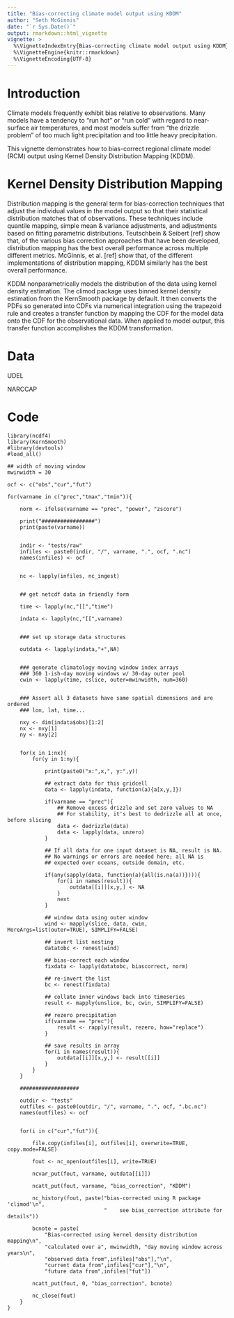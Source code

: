 ```yaml
---
title: "Bias-correcting climate model output using KDDM"
author: "Seth McGinnis"
date: "`r Sys.Date()`"
output: rmarkdown::html_vignette
vignette: >
  %\VignetteIndexEntry{Bias-correcting climate model output using KDDM}
  %\VignetteEngine{knitr::rmarkdown}
  %\VignetteEncoding{UTF-8}
---
```


# Introduction

Climate models frequently exhibit bias relative to observations.  Many
models have a tendency to "run hot" or "run cold" with regard to
near-surface air temperatures, and most models suffer from "the
drizzle problem" of too much light precipitation and too little heavy
precipitation.

This vignette demonstrates how to bias-correct regional climate model
(RCM) output using Kernel Density Distribution Mapping (KDDM).

# Kernel Density Distribution Mapping

Distribution mapping is the general term for bias-correction
techniques that adjust the individual values in the model output so
that their statistical distribution matches that of observations.
These techniques include quantile mapping, simple mean & variance
adjustments, and adjustments based on fitting parametric
distributions.  Teutschbein & Seibert [ref] show that, of the various
bias correction approaches that have been developed, distribution
mapping has the best overall performance across multiple different
metrics.  McGinnis, et al. [ref] show that, of the different
implementations of distribution mapping, KDDM similarly has the best
overall performance.

KDDM nonparametrically models the distribution of the data using
kernel density estimation.  The climod package uses binned kernel
density estimation from the KernSmooth package by default.  It then
converts the PDFs so generated into CDFs via numerical integration
using the trapezoid rule and creates a transfer function by mapping
the CDF for the model data onto the CDF for the observational data.
When applied to model output, this transfer function accomplishes the
KDDM transformation.


# Data

UDEL

NARCCAP

# Code

```
library(ncdf4)
library(KernSmooth)
#library(devtools)
#load_all()

## width of moving window
mwinwidth = 30

ocf <- c("obs","cur","fut")

for(varname in c("prec","tmax","tmin")){
    
    norm <- ifelse(varname == "prec", "power", "zscore")
    
    print("#################")
    print(paste(varname))
    
    
    indir <- "tests/raw"
    infiles <- paste0(indir, "/", varname, ".", ocf, ".nc")
    names(infiles) <- ocf
            
    
    nc <- lapply(infiles, nc_ingest)
    
    
    ## get netcdf data in friendly form
    
    time <- lapply(nc,"[[","time")
    
    indata <- lapply(nc,"[[",varname)
    
    
    ### set up storage data structures
    
    outdata <- lapply(indata,"+",NA)
    
    
    ### generate climatology moving window index arrays
    ### 360 1-ish-day moving windows w/ 30-day outer pool
    cwin <- lapply(time, cslice, outer=mwinwidth, num=360)
        
    
    ### Assert all 3 datasets have same spatial dimensions and are ordered
    ### lon, lat, time...
    
    nxy <- dim(indata$obs)[1:2]
    nx <- nxy[1]
    ny <- nxy[2]
    
    
    for(x in 1:nx){
        for(y in 1:ny){
            
            print(paste0("x:",x,", y:",y))
            
            ## extract data for this gridcell
            data <- lapply(indata, function(a){a[x,y,]})
            
            if(varname == "prec"){
                ## Remove excess drizzle and set zero values to NA
                ## For stability, it's best to dedrizzle all at once, before slicing
                data <- dedrizzle(data)
                data <- lapply(data, unzero)
            }
            
            ## If all data for one input dataset is NA, result is NA.
            ## No warnings or errors are needed here; all NA is
            ## expected over oceans, outside domain, etc.
            
            if(any(sapply(data, function(a){all(is.na(a))}))){
                for(i in names(result)){
                    outdata[[i]][x,y,] <- NA
                }                
                next
            }
                        
            ## window data using outer window
            wind <- mapply(slice, data, cwin, MoreArgs=list(outer=TRUE), SIMPLIFY=FALSE)
            
            ## invert list nesting
            datatobc <- renest(wind)
            
            ## bias-correct each window
            fixdata <- lapply(datatobc, biascorrect, norm)
            
            ## re-invert the list
            bc <- renest(fixdata)
            
            ## collate inner windows back into timeseries
            result <- mapply(unslice, bc, cwin, SIMPLIFY=FALSE)
            
            ## rezero precipitation
            if(varname == "prec"){
                result <- rapply(result, rezero, how="replace")
            }
            
            ## save results in array
            for(i in names(result)){
                outdata[[i]][x,y,] <- result[[i]]
            }
        }
    }
    
    ###################
    
    outdir <- "tests"
    outfiles <- paste0(outdir, "/", varname, ".", ocf, ".bc.nc")
    names(outfiles) <- ocf
    
    
    for(i in c("cur","fut")){
        
        file.copy(infiles[i], outfiles[i], overwrite=TRUE, copy.mode=FALSE)
        
        fout <- nc_open(outfiles[i], write=TRUE)
        
        ncvar_put(fout, varname, outdata[[i]])
        
        ncatt_put(fout, varname, "bias_correction", "KDDM")
        
        nc_history(fout, paste("bias-corrected using R package 'climod'\n",
                               "    see bias_correction attribute for details"))
            
        bcnote = paste(
            "Bias-corrected using kernel density distribution mapping\n",
            "calculated over a", mwinwidth, "day moving window across years\n",
            "observed data from",infiles["obs"],"\n",
            "current data from",infiles["cur"],"\n",
            "future data from",infiles["fut"])
            
        ncatt_put(fout, 0, "bias_correction", bcnote)
        
        nc_close(fout)
    } 
}
```
